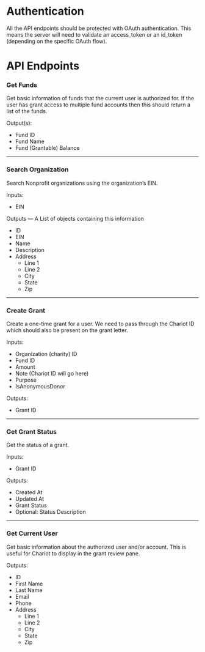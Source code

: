# Authentication

All the API endpoints should be protected with OAuth authentication. This means the server will need to validate an access_token or an id_token (depending on the specific OAuth flow).

# API Endpoints

### Get Funds

Get basic information of funds that the current user is authorized for. If the user has grant access to multiple fund accounts then this should return a list of the funds.

Output(s): 

- Fund ID
- Fund Name
- Fund (Grantable) Balance

---

### Search Organization

Search Nonprofit organizations using the organization’s EIN.

Inputs: 

- EIN

Outputs — A List of objects containing this information

- ID
- EIN
- Name
- Description
- Address
    - Line 1
    - Line 2
    - City
    - State
    - Zip

---

### Create Grant

Create a one-time grant for a user. We need to pass through the Chariot ID which should also be present on the grant letter.

Inputs:

- Organization (charity) ID
- Fund ID
- Amount
- Note (Chariot ID will go here)
- Purpose
- IsAnonymousDonor

Outputs:

- Grant ID

---

### Get Grant Status

Get the status of a grant.

Inputs: 

- Grant ID

Outputs: 

- Created At
- Updated At
- Grant Status
- Optional: Status Description

---

### Get Current User

Get basic information about the authorized user and/or account. This is useful for Chariot to display in the grant review pane.

Outputs: 

- ID
- First Name
- Last Name
- Email
- Phone
- Address
    - Line 1
    - Line 2
    - City
    - State
    - Zip